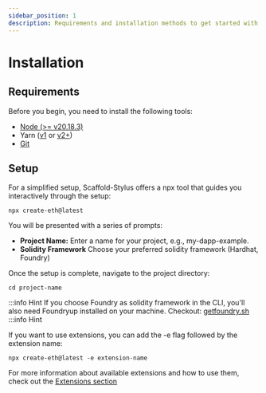 ```yaml
---
sidebar_position: 1
description: Requirements and installation methods to get started with Scaffold ETH-2.
---
```


# Installation

## Requirements

Before you begin, you need to install the following tools:

- [Node (>= v20.18.3)](https://nodejs.org/en/download/)
- Yarn ([v1](https://classic.yarnpkg.com/en/docs/install/) or [v2+](https://yarnpkg.com/getting-started/install))
- [Git](https://git-scm.com/downloads)

## Setup

For a simplified setup, Scaffold-Stylus offers a npx tool that guides you interactively through the setup:

```
npx create-eth@latest
```

You will be presented with a series of prompts:

- **Project Name:** Enter a name for your project, e.g., my-dapp-example.
- **Solidity Framework** Choose your preferred solidity framework (Hardhat, Foundry)

Once the setup is complete, navigate to the project directory:

```
cd project-name
```

:::info Hint
If you choose Foundry as solidity framework in the CLI, you'll also need Foundryup installed on your machine.
Checkout: [getfoundry.sh](https://getfoundry.sh/)
:::info Hint

If you want to use extensions, you can add the -e flag followed by the extension name:

```
npx create-eth@latest -e extension-name
```

For more information about available extensions and how to use them, check out the [Extensions section](/extensions)
